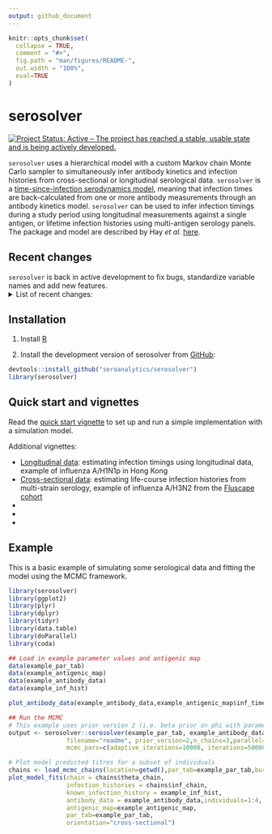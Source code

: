 ```yaml
---
output: github_document
---
```


<!-- README.md is generated from README.Rmd. Please edit that file -->

```r
knitr::opts_chunk$set(
  collapse = TRUE,
  comment = "#>",
  fig.path = "man/figures/README-",
  out.width = "100%",
  eval=TRUE
)
```
# serosolver

[![Project Status: Active – The project has reached a stable, usable state and is being actively developed.](https://www.repostatus.org/badges/latest/active.svg)](https://www.repostatus.org/#active)

`serosolver` uses a hierarchical model with a custom Markov chain Monte Carlo sampler to simultaneously infer antibody kinetics and infection histories from cross-sectional or longitudinal serological data. `serosolver` is a [time-since-infection serodynamics model](https://osf.io/preprints/osf/kqdsn), meaning that infection times are back-calculated from one or more antibody measurements through an antibody kinetics model. `serosolver` can be used to infer infection timings during a study period using longitudinal measurements against a single antigen, or lifetime infection histories using multi-antigen serology panels. The package and model are described by Hay _et al._ [here](https://doi.org/10.1371/journal.pcbi.1007840).

## Recent changes
`serosolver` is back in active development to fix bugs, standardize variable names and add new features.
<details>
  <summary>List of recent changes:</summary>
  
* Overhaul of variable names (e.g., _titre_ -> _measurement_, _strain_ -> _biomarker_id_)
* Consolidation of plotting functions
* Moving more options and inputs behind the scenes to streamline the user interface
* Generalization to consider multiple biomarker types per sample (e.g., antibody titre and avidity)
* Support for continuous as well as discrete observations (e.g., can now fit to ELISA data as well as HAI titres)
* _IN PROGRESS_ Some small improvements to the MCMC sampler and parameter transformations
* _IN PROGRESS_ Improved guidance and support for using priors
* _IN PROGRESS_ Model infection histories and antibody kinetics as a function of demographic variables
* _IN PROGRESS_ Allow some infection states to be fixed during fitting
* _IN PROGRESS_ Inclusion of explicit immunity model
* _IN PROGRESS_ Ways to fix or estimate starting/baseline titres
* _IN PROGRESS_ Added tests
</details>

## Installation
1. Install [R][r-project]

2. Install the development version of serosolver from [GitHub](https://github.com/seroanalytics/serosolver):

```r
devtools::install_github("seroanalytics/serosolver")
library(serosolver)
```
## Quick start and vignettes

Read the [quick start vignette][vignette-doc] to set up and run a simple implementation with a simulation model.

Additional vignettes:

* [Longitudinal data][c1-vignette-doc]: estimating infection timings using longitudinal data, example of influenza A/H1N1p in Hong Kong
* [Cross-sectional data][c2-vignette-doc]: estimating life-course infection histories from multi-strain serology, example of influenza A/H3N2 from the [Fluscape cohort](https://pubmed.ncbi.nlm.nih.gov/26875566/)
* [Overview of optional features]: walkthrough of additional `serosolver` features and use cases, such as inclusion of biomarker-specific measurement offsets
* [Multiple measurements]: fitting `serosolver` to multiple biomarker types, example of binding avidity and ELISA measurements per sample
* [Group-level differences]: estimating demographic differences in antibody kinetics and attack rates

[r-project]: http://cran.r-project.org
[vignette-doc]: https://seroanalytics.github.io/serosolver/articles/serosolver-quick_start_guide.html
[c1-vignette-doc]: https://seroanalytics.github.io/serosolver/articles/cs1_vignette.html
[c2-vignette-doc]: https://seroanalytics.github.io/serosolver/articles/cs2_vignette.html

## Example

This is a basic example of simulating some serological data and fitting the model using the MCMC framework.

```r
library(serosolver)
library(ggplot2)
library(plyr)
library(dplyr)
library(tidyr)
library(data.table)
library(doParallel)
library(coda)

## Load in example parameter values and antigenic map
data(example_par_tab)
data(example_antigenic_map)
data(example_antibody_data)
data(example_inf_hist)
```
```r
plot_antibody_data(example_antibody_data,example_antigenic_map$inf_times,n_indivs=1:4,example_inf_hist)
```

```r
## Run the MCMC
# This example uses prior version 2 (i.e. beta prior on phi with parameters shape1 and shape2)
output <- serosolver::serosolver(example_par_tab, example_antibody_data, example_antigenic_map,
                filename="readme", prior_version=2,n_chains=3,parallel=TRUE,
                mcmc_pars=c(adaptive_iterations=10000, iterations=50000),verbose=FALSE)
```
```r
# Plot model predicted titres for a subset of individuals
chains <- load_mcmc_chains(location=getwd(),par_tab=example_par_tab,burnin = 10000,unfixed=TRUE)
plot_model_fits(chain = chains$theta_chain,
                infection_histories = chains$inf_chain,
                known_infection_history = example_inf_hist,
                antibody_data = example_antibody_data,individuals=1:4,
                antigenic_map=example_antigenic_map,
                par_tab=example_par_tab,
                orientation="cross-sectional")

```


